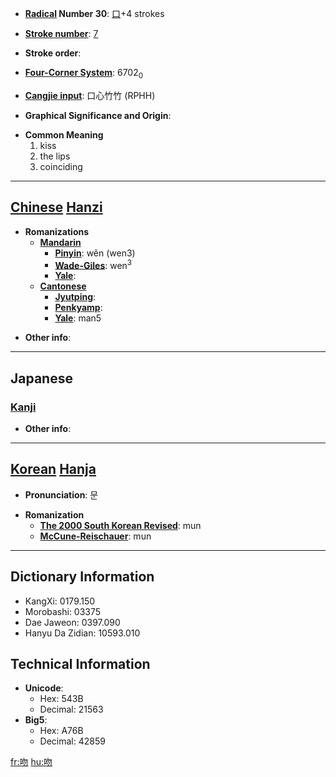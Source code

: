 * '''[[Wiktionary:Chinese radical index| Radical]] Number 30''': [[Wiktionary:Chinese radical index 口|口]]+4 strokes

* '''[[Wiktionary:Chinese total strokes index|Stroke number]]''': [[Wiktionary:Chinese total strokes index 7|7]]

* '''Stroke order''': 

* '''[[Wiktionary:Chinese four corner index|Four-Corner System]]''': 6702<sub>0</sub>

* '''[[Wiktionary:Chinese Cangjie index|Cangjie input]]''': 口心竹竹 (RPHH)

* '''Graphical Significance and Origin''': 

* '''Common Meaning'''
*#kiss
*# the lips
*# coinciding


----

== [[Chinese]] [[Hanzi]] ==

* '''Romanizations'''
** '''[[Mandarin]]'''
*** '''[[Pinyin]]''': wěn (wen3)
*** '''[[Wade-Giles]]''': wen<sup>3</sup>
*** '''[[Yale]]''': 
** '''[[Cantonese]]'''
*** '''[[Jyutping]]''':
*** '''[[Penkyamp]]''': 
*** '''[[Yale]]''': man5

* '''Other info''': 

----

==Japanese==
===[[Kanji]]===
{{kanji|on readings=[[ふん]] (fun), [[ぶん]] (bun)|kun readings=[[くちさき]] (kuchisaki)}}

* '''Other info''':  

----

== [[Korean]] [[Hanja]] ==

* '''Pronunciation''': 문

* '''Romanization'''
** '''[[The 2000 South Korean Revised Romanization|The 2000 South Korean Revised]]''': mun
** '''[[McCune-Reischauer]]''': mun

----

== Dictionary Information ==

* KangXi: 0179.150
* Morobashi: 03375
* Dae Jaweon: 0397.090
* Hanyu Da Zidian: 10593.010

== Technical Information ==

* '''Unicode''':
** Hex: 543B
** Decimal: 21563
* '''Big5''':
** Hex: A76B
** Decimal: 42859

[[fr:吻]]
[[hu:吻]]